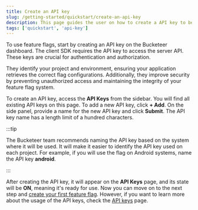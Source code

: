 ```yaml
---
title: Create an API key
slug: /getting-started/quickstart/create-an-api-key
description: This page guides the user on how to create a API key to be used with a feature flag.
tags: ['quickstart', 'api-key']
---
```



To use feature flags, start by creating an API key on the Bucketeer dashboard. The client SDK requires the API key to access the server API. These keys are crucial for authentication and authorization.

They identify your project and environment, ensuring your application retrieves the correct flag configurations. Additionally, they improve security by preventing unauthorized access and maintaining the integrity of your feature flag system.

To create an API key, access the **API Keys** from the sidebar. You will find all existing API keys on this page. To add a new API key, click **+ Add**. On the side panel, provide a name for the new API key and click **Submit**. The API key name has a length limit of a hundred characters.

:::tip

The Bucketeer team recommends naming the API key based on the system where it will be used. It will make it easier to identify the API key used on each project. For example, if you will use the flag on Android systems, name the API key **android**.

:::

<CenteredImg
  imgURL="img/getting-started/quickstart/create-api-key.png"
  alt="Account dashboard tab"
  wSize="100%"
/>

After creating the API key, it will appear on the **API Keys** page, and its state will be **ON**, meaning it's ready for use. Now you can move on to the next step and [create your first feature flag](/getting-started/quickstart/create-your-first-flag). However, if you want to learn more about the usage of the API keys, check the [API keys](/configuration/api-keys) page.
